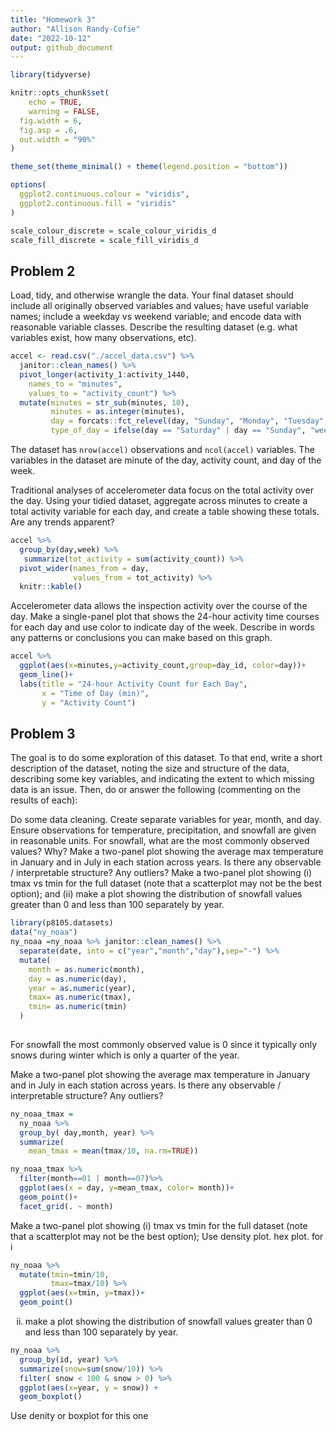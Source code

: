 ```yaml
---
title: "Homework 3"
author: "Allison Randy-Cofie"
date: "2022-10-12"
output: github_document
---
```


```r
library(tidyverse)

knitr::opts_chunk$set(
	echo = TRUE,
	warning = FALSE,
  fig.width = 6,
  fig.asp = .6,
  out.width = "90%"
)

theme_set(theme_minimal() + theme(legend.position = "bottom"))

options(
  ggplot2.continuous.colour = "viridis",
  ggplot2.continuous.fill = "viridis"
)

scale_colour_discrete = scale_colour_viridis_d
scale_fill_discrete = scale_fill_viridis_d
```

## Problem 2

Load, tidy, and otherwise wrangle the data. Your final dataset should include all originally observed variables and values; have useful variable names; include a weekday vs weekend variable; and encode data with reasonable variable classes. Describe the resulting dataset (e.g. what variables exist, how many observations, etc).
```r
accel <- read.csv("./accel_data.csv") %>% 
  janitor::clean_names() %>% 
  pivot_longer(activity_1:activity_1440,
    names_to = "minutes",
    values_to = "activity_count") %>% 
  mutate(minutes = str_sub(minutes, 10),
         minutes = as.integer(minutes),
         day = forcats::fct_relevel(day, "Sunday", "Monday", "Tuesday", "Wednesday", "Thursday", "Friday", "Saturday"),
         type_of_day = ifelse(day == "Saturday" | day == "Sunday", "weekend", "weekday"))
```
The dataset has `nrow(accel)` observations and `ncol(accel)` variables. The variables in the dataset are minute of the day, activity count, and day of the week.



Traditional analyses of accelerometer data focus on the total activity over the day. Using your tidied dataset, aggregate across minutes to create a total activity variable for each day, and create a table showing these totals. Are any trends apparent?
```r
accel %>% 
  group_by(day,week) %>% 
   summarize(tot_activity = sum(activity_count)) %>% 
  pivot_wider(names_from = day,
              values_from = tot_activity) %>% 
  knitr::kable()
```




Accelerometer data allows the inspection activity over the course of the day. Make a single-panel plot that shows the 24-hour activity time courses for each day and use color to indicate day of the week. Describe in words any patterns or conclusions you can make based on this graph.
```r
accel %>% 
  ggplot(aes(x=minutes,y=activity_count,group=day_id, color=day))+
  geom_line()+
  labs(title = "24-hour Activity Count for Each Day",
       x = "Time of Day (min)",
       y = "Activity Count")
```


## Problem 3
The goal is to do some exploration of this dataset. To that end, write a short description of the dataset, noting the size and structure of the data, describing some key variables, and indicating the extent to which missing data is an issue. Then, do or answer the following (commenting on the results of each):

Do some data cleaning. Create separate variables for year, month, and day. Ensure observations for temperature, precipitation, and snowfall are given in reasonable units. For snowfall, what are the most commonly observed values? Why?
Make a two-panel plot showing the average max temperature in January and in July in each station across years. Is there any observable / interpretable structure? Any outliers?
Make a two-panel plot showing (i) tmax vs tmin for the full dataset (note that a scatterplot may not be the best option); and (ii) make a plot showing the distribution of snowfall values greater than 0 and less than 100 separately by year.


```r
library(p8105.datasets)
data("ny_noaa")
ny_noaa =ny_noaa %>% janitor::clean_names() %>% 
  separate(date, into = c("year","month","day"),sep="-") %>% 
  mutate(
    month = as.numeric(month),
    day = as.numeric(day),
    year = as.numeric(year),
    tmax= as.numeric(tmax),
    tmin= as.numeric(tmin)
  )
          
```

For snowfall the most commonly observed value is 0 since it typically only snows during winter which is only a quarter of the year.



Make a two-panel plot showing the average max temperature in January and in July in each station across years. Is there any observable / interpretable structure? Any outliers?

```r
ny_noaa_tmax = 
  ny_noaa %>% 
  group_by( day,month, year) %>% 
  summarize(
    mean_tmax = mean(tmax/10, na.rm=TRUE))
```

```r
ny_noaa_tmax %>% 
  filter(month==01 | month==07)%>% 
  ggplot(aes(x = day, y=mean_tmax, color= month))+
  geom_point()+
  facet_grid(. ~ month)
```


Make a two-panel plot showing (i) tmax vs tmin for the full dataset (note that a scatterplot may not be the best option); 
Use density plot. hex plot. for i

```r
ny_noaa %>% 
  mutate(tmin=tmin/10,
         tmax=tmax/10) %>% 
  ggplot(aes(x=tmin, y=tmax))+
  geom_point()
```


ii) make a plot showing the distribution of snowfall values greater than 0 and less than 100 separately by year.
```r
ny_noaa %>% 
  group_by(id, year) %>% 
  summarize(snow=sum(snow/10)) %>% 
  filter( snow < 100 & snow > 0) %>% 
  ggplot(aes(x=year, y = snow)) +
  geom_boxplot()
```

Use denity or boxplot for this one